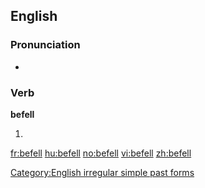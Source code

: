 ==English==

===Pronunciation===
* {{IPA|/'bɪfεl/}}
*: {{rhymes|ɛl}}

===Verb===
'''befell'''

# {{simple past of|[[befall]]}}

[[Category:English irregular simple past forms]]

[[fr:befell]]
[[hu:befell]]
[[no:befell]]
[[vi:befell]]
[[zh:befell]]